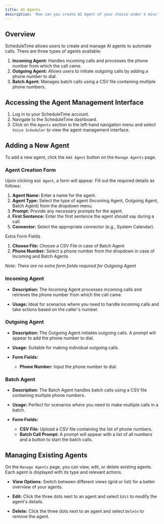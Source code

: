 ```yaml
---
title: AI Agents
description: 'How can you create AI Agent of your choice under 5 mins'
---
```


## Overview

ScheduleTime allows users to create and manage AI agents to automate calls. There are three types of agents available:

1. **Incoming Agent:** Handles incoming calls and processes the phone number from which the call came.
2. **Outgoing Agent:** Allows users to initiate outgoing calls by adding a phone number to dial.
3. **Batch Agent:** Manages batch calls using a CSV file containing multiple phone numbers.

## Accessing the Agent Management Interface

1. Log in to your ScheduleTime account.
2. Navigate to the ScheduleTime dashboard.
3. Click on the `Agents` section in the left-hand navigation menu and select `Voice Scheduler` to view the agent management interface.

## Adding a New Agent

To add a new agent, click the `Add Agent` button on the `Manage Agents` page.

### Agent Creation Form

Upon clicking `Add Agent`, a form will appear. Fill out the required details as follows:

1. **Agent Name:** Enter a name for the agent.
2. **Agent Type:** Select the type of agent (Incoming Agent, Outgoing Agent, Batch Agent) from the dropdown menu.
3. **Prompt:** Provide any necessary prompts for the agent.
4. **First Sentence:** Enter the first sentence the agent should say during a call.
5. **Connector:** Select the appropriate connector (e.g., System Calendar).

Extra Form Fields

1. **Choose File:** Choose a CSV File in case of Batch Agent
2. **Phone Number:** Select a phone number from the dropdown in case of Incoming and Batch Agents

*Note: There are no extra form fields required for Outgoing Agent*

### Incoming Agent

- **Description:** The Incoming Agent processes incoming calls and retrieves the phone number from which the call came.

- **Usage:** Ideal for scenarios where you need to handle incoming calls and take actions based on the caller's number.

### Outgoing Agent

- **Description:** The Outgoing Agent initiates outgoing calls. A prompt will appear to add the phone number to dial.

- **Usage:** Suitable for making individual outgoing calls.

- **Form Fields:**

    - **Phone Number:** Input the phone number to dial.

### Batch Agent

- **Description:** The Batch Agent handles batch calls using a CSV file containing multiple phone numbers.

- **Usage:** Perfect for scenarios where you need to make multiple calls in a batch.

- **Form Fields:**

    - **CSV File:** Upload a CSV file containing the list of phone numbers.
    - **Batch Call Prompt:** A prompt will appear with a list of all numbers and a button to start the batch calls.

## Managing Existing Agents

On the `Manage Agents` page, you can view, edit, or delete existing agents. Each agent is displayed with its type and relevant actions.

- **View Options:** Switch between different views (grid or list) for a better overview of your agents.

- **Edit:** Click the three dots next to an agent and select `Edit` to modify the agent's details.

- **Delete:** Click the three dots next to an agent and select `Delete` to remove the agent.



